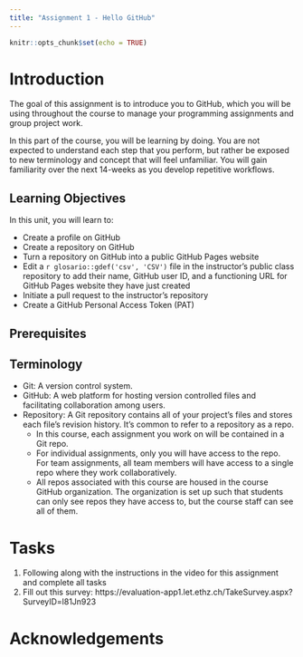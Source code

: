 ```yaml
---
title: "Assignment 1 - Hello GitHub"
---
```


<script defer data-domain="rbtl-fs22.github.io/website" src="https://plausible.io/js/plausible.js"></script>


```r
knitr::opts_chunk$set(echo = TRUE)
```

# Introduction

The goal of this assignment is to introduce you to GitHub, which you will be using throughout the course to manage your programming assignments and group project work. 

In this part of the course, you will be learning by doing. You are not expected to understand each step that you perform, but rather be exposed to new terminology and concept that will feel unfamiliar. You will gain familiarity over the next 14-weeks as you develop repetitive workflows.

## Learning Objectives

In this unit, you will learn to:

- Create a profile on GitHub
- Create a repository on GitHub
- Turn a repository on GitHub into a public GitHub Pages website
- Edit a `r glosario::gdef('csv', 'CSV')` file in the instructor’s public class repository to add their name, GitHub user ID, and a functioning URL for GitHub Pages website they have just created
- Initiate a pull request to the instructor’s repository
- Create a GitHub Personal Access Token (PAT)

## Prerequisites

## Terminology

- Git: A version control system.
- GitHub: A web platform for hosting version controlled files and facilitating collaboration among users.
- Repository: A Git repository contains all of your project’s files and stores each file’s revision history. It’s common to refer to a repository as a repo.
  - In this course, each assignment you work on will be contained in a Git repo.
  - For individual assignments, only you will have access to the repo. For team assignments, all team members will have access to a single repo where they work collaboratively.
  - All repos associated with this course are housed in the course GitHub organization. The organization is set up such that students can only see repos they have access to, but the course staff can see all of them.

# Tasks 

1. Following along with the instructions in the video for this assignment and complete all tasks 
2. Fill out this survey: https://evaluation-app1.let.ethz.ch/TakeSurvey.aspx?SurveyID=l81Jn923

# Acknowledgements

